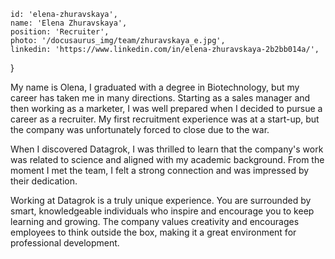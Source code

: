 
    id: 'elena-zhuravskaya',
    name: 'Elena Zhuravskaya',
    position: 'Recruiter',
    photo: '/docusaurus_img/team/zhuravskaya_e.jpg',
    linkedin: 'https://www.linkedin.com/in/elena-zhuravskaya-2b2bb014a/',
}

<Card meta={meta}>

My name is Olena, I graduated with a degree in Biotechnology, but my career has taken me in many directions. Starting as a sales manager and then working as a marketer, I was well prepared when I decided to pursue a career as a recruiter. My first recruitment experience was at a start-up, but the company was unfortunately forced to close due to the war.

When I discovered Datagrok, I was thrilled to learn that the company's work was related to science and aligned with my academic background. From the moment I met the team, I felt a strong connection and was impressed by their dedication.

Working at Datagrok is a truly unique experience. You are surrounded by smart, knowledgeable individuals who inspire and encourage you to keep learning and growing. The company values creativity and encourages employees to think outside the box, making it a great environment for professional development.

</Card>